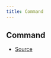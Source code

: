 ```yaml
---
title: Command
---
```


## Command

- [Source](https://github.com/DuroCodes/spark/blob/43c6c21/packages/handler/src/types/command.ts#L107)
